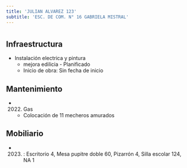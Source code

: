 ```yaml
---
title: 'JULIAN ALVAREZ 123'
subtitle: 'ESC. DE COM. N° 16 GABRIELA MISTRAL'
---
```


#
## Infraestructura

* Instalación electrica y pintura 
    + mejora edilicia - Planificado 
    + Inicio de obra: Sin fecha de inicio 






## Mantenimiento

*  (2022) Gas 
    + Colocación de 11 mecheros amurados





## Mobiliario

*  (2023) : Escritorio 4, Mesa pupitre doble 60, Pizarrón 4, Silla escolar 124, NA 1 



